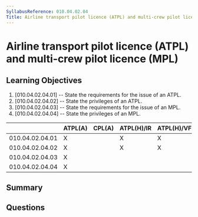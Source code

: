 ```yaml
---
SyllabusReference: 010.04.02.04
Title: Airline transport pilot licence (ATPL) and multi-crew pilot licence (MPL)
---
```


# Airline transport pilot licence (ATPL) and multi-crew pilot licence (MPL)

## Learning Objectives

1. [010.04.02.04.01] -- State the requirements for the issue of an ATPL.
2. [010.04.02.04.02] -- State the privileges of an ATPL.
3. [010.04.02.04.03] -- State the requirements for the issue of an MPL.
4. [010.04.02.04.04] -- State the privileges of an MPL.

|                 | ATPL(A) | CPL(A) | ATPL(H)/IR | ATPL(H)/VFR | CPL(H) | IR  | CBIR(A) |
| --------------- | ------- | ------ | ---------- | ----------- | ------ | --- | ------- |
| 010.04.02.04.01 | X       |        | X          | X           |        |     |         |
| 010.04.02.04.02 | X       |        | X          | X           |        |     |         |
| 010.04.02.04.03 | X       |        |            |             |        |     |         |
| 010.04.02.04.04 | X       |        |            |             |        |     |         |

## Summary

## Questions
